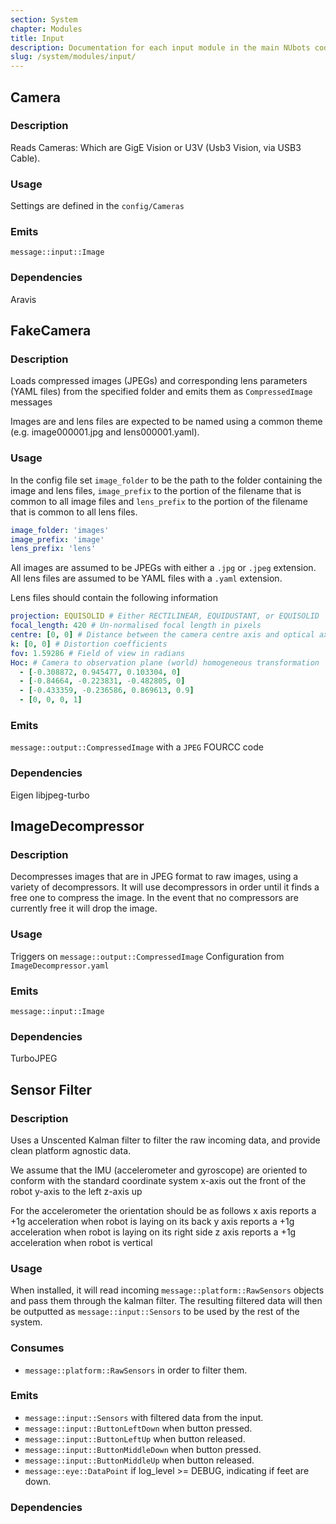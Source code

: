 ```yaml
---
section: System
chapter: Modules
title: Input
description: Documentation for each input module in the main NUbots codebase
slug: /system/modules/input/
---
```


## Camera

### Description

Reads Cameras: Which are GigE Vision or U3V (Usb3 Vision, via USB3 Cable).

### Usage

Settings are defined in the `config/Cameras`

### Emits

`message::input::Image`

### Dependencies

Aravis

## FakeCamera

### Description

Loads compressed images (JPEGs) and corresponding lens parameters (YAML files) from the specified folder and emits them as `CompressedImage` messages

Images are and lens files are expected to be named using a common theme (e.g. image000001.jpg and lens000001.yaml).

### Usage

In the config file set `image_folder` to be the path to the folder containing the image and lens files, `image_prefix` to the portion of the filename that is common to all image files and `lens_prefix` to the portion of the filename that is common to all lens files.

```yaml
image_folder: 'images'
image_prefix: 'image'
lens_prefix: 'lens'
```

All images are assumed to be JPEGs with either a `.jpg` or `.jpeg` extension. All lens files are assumed to be YAML files with a `.yaml` extension.

Lens files should contain the following information

```yaml
projection: EQUISOLID # Either RECTILINEAR, EQUIDUSTANT, or EQUISOLID
focal_length: 420 # Un-normalised focal length in pixels
centre: [0, 0] # Distance between the camera centre axis and optical axis in pixels (measured from the centre of the image)
k: [0, 0] # Distortion coefficients
fov: 1.59286 # Field of view in radians
Hoc: # Camera to observation plane (world) homogeneous transformation
  - [-0.308872, 0.945477, 0.103304, 0]
  - [-0.84664, -0.223831, -0.482805, 0]
  - [-0.433359, -0.236586, 0.869613, 0.9]
  - [0, 0, 0, 1]
```

### Emits

`message::output::CompressedImage` with a `JPEG` FOURCC code

### Dependencies

Eigen
libjpeg-turbo

## ImageDecompressor

### Description

Decompresses images that are in JPEG format to raw images, using a variety of decompressors.
It will use decompressors in order until it finds a free one to compress the image.
In the event that no compressors are currently free it will drop the image.

### Usage

Triggers on `message::output::CompressedImage`
Configuration from `ImageDecompressor.yaml`

### Emits

`message::input::Image`

### Dependencies

TurboJPEG

## Sensor Filter

### Description

Uses a Unscented Kalman filter to filter the raw incoming data, and provide clean platform agnostic data.

We assume that the IMU (accelerometer and gyroscope) are oriented to conform with the standard coordinate system x-axis out
the front of the robot y-axis to the left z-axis up

For the accelerometer the orientation should be as follows
x axis reports a +1g acceleration when robot is laying on its back
y axis reports a +1g acceleration when robot is laying on its right side
z axis reports a +1g acceleration when robot is vertical

### Usage

When installed, it will read incoming `message::platform::RawSensors` objects and pass them through the kalman filter.
The resulting filtered data will then be outputted as `message::input::Sensors` to be used by the rest of the system.

### Consumes

- `message::platform::RawSensors` in order to filter them.

### Emits

- `message::input::Sensors` with filtered data from the input.
- `message::input::ButtonLeftDown` when button pressed.
- `message::input::ButtonLeftUp` when button released.
- `message::input::ButtonMiddleDown` when button pressed.
- `message::input::ButtonMiddleUp` when button released.
- `message::eye::DataPoint` if log_level >= DEBUG, indicating if feet are down.

### Dependencies
